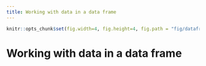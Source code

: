 ```yaml
---
title: Working with data in a data frame
---
```


```r
knitr::opts_chunk$set(fig.width=4, fig.height=4, fig.path = "fig/dataframes-")
```

# Working with data in a data frame

